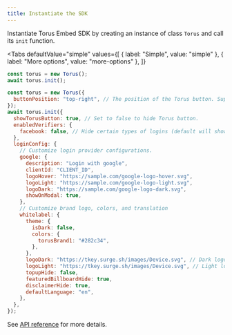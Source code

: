 ```yaml
---
title: Instantiate the SDK
---
```



Instantiate Torus Embed SDK by creating an instance of class `Torus` and call
its `init` function.

<Tabs
  defaultValue="simple"
  values={[
    { label: "Simple", value: "simple" },
    { label: "More options", value: "more-options" },
  ]}
>
<TabItem value="simple">

```js
const torus = new Torus();
await torus.init();
```

</TabItem>

<TabItem value="more-options">

```js
const torus = new Torus({
  buttonPosition: "top-right", // The position of the Torus button. Supported values are top-left bottom-left top-right bottom-right.
});
await torus.init({
  showTorusButton: true, // Set to false to hide Torus button.
  enabledVerifiers: {
    facebook: false, // Hide certain types of logins (default will show all)
  },
  loginConfig: {
    // Customize login provider configurations.
    google: {
      description: "Login with google",
      clientId: "CLIENT_ID",
      logoHover: "https://sample.com/google-logo-hover.svg",
      logoLight: "https://sample.com/google-logo-light.svg",
      logoDark: "https://sample.com/google-logo-dark.svg",
      showOnModal: true,
    },
    // Customize brand logo, colors, and translation
    whitelabel: {
      theme: {
        isDark: false,
        colors: {
          torusBrand1: "#282c34",
        },
      },
      logoDark: "https://tkey.surge.sh/images/Device.svg", // Dark logo for light background
      logoLight: "https://tkey.surge.sh/images/Device.svg", // Light logo for dark background
      topupHide: false,
      featuredBillboardHide: true,
      disclaimerHide: true,
      defaultLanguage: "en",
    },
  },
});
```

</TabItem>

</Tabs>

See [API reference](/wallet/api-reference/class) for more details.
